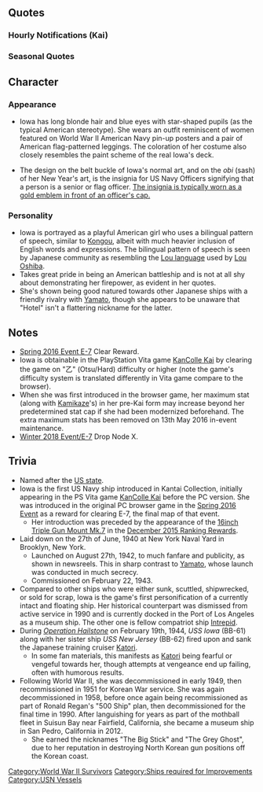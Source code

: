 {{ShipPageHeader}}

==Quotes==
{{ShipQuotes
|Introduction = Hi！MeがIowa級戦艦、Iowaよ。Youがこの艦隊のAdmiralなの？いいじゃない！私たちのこともよろしく！
|Introduction/En = Hi! I am the ''Iowa''-class battleship, Iowa. <i>You</i> are the Admiral of this fleet? Not bad! Take care of us too!
|Introduction/Note = The use of ''me'' in this way probably originated from [[:wikipedia:en:Bonin English|Bonin English]] which were once used by many earlier Japanese works to signify someone who came from the West. 

|Introduction/Kai = Hi！Iowa級戦艦、Iowaよ。Admiral,調子はどう？ OK? さあ、今日もがんばりましょう！ Go Go!
|Introduction/Kai/En = Hi! I am the ''Iowa''-class battleship, Iowa. Admiral, how are you doing? Ok? Let's do our best today too!

|Library = Hi！Iowa級戦艦Name Ship、Iowaよ。高速戦艦で、この重兵装。Battle Shipの最終形ともいえる完成度。USAが生んだ最後の戦艦級として、この艦隊でも頑張るわ。よろしくね！
|Library/En = Hi! This is Iowa, name ship of the ''Iowa''-class battleships. Although I am a high-speed battleship, I am heavily armed, and could be said to be the penultimate form of battleships. As the last of the battleship classes born in the USA, I will work hard in this fleet. Nice to meet you!

|Secretary 1/Both = Did you call me?

|Secretary 2 = Sortie? ふふ…いいわよ。
|Secretary 2/En = Sortie? Hm... sounds good.

|Secretary 3 = This is not a drill! I repeat, this is not a drill! って、Admiral!?
|Secretary 3/En = This is not a drill. I repeat, This is not a drill! Hey, Admiral!?
|Secretary 3/Note = This is a reference to the famous message sent from Ford Island during the Japanese attack on Pearl Harbor: "Air raid, Pearl Harbor. This is not a drill."<br /><br />Also, this might be reference to an incident during her trip, in which she brought President Roosevelt to Tehran, then during a training session, destroyer USS William D. Porter accidentally released a torpedo towards Iowa, and one radioman shouted: "Torpedo to starboard. This is not a drill...". Iowa was fast enough to avoid the torpedo.

|Idle = これが、ニッポンのfleetかぁ。Ohh あのbattleship, bridgeがunique!　気に入ったわ。Hey! Hey you!
|Idle/En = This is Japanese fleet huh... Ohh! That battleship has a unique bridge. I like her. Hey! Hey you!
|Idle/Note = It seems Iowa talks about one of Fusou-class battleships.

|Secretary Married = Admiral? Why? Tired? OK、少し寝たらいいんじゃない？ いいわよ、別に。
|Secretary Married/En = Admiral? Why? Tired? OK, it's alright for you to take a quick sleep, yeah? It's fine, I don't mind.

|Wedding = What? アドミラール、そのリングは？ …Engage Ring? Meに…? Thank you… me too…
|Wedding/En = What? Admiral, what's this ring? An engagement ring? For me...? Thank you... me too...

|Looking At Scores/Both = Information Check? OK!

|Joining A Fleet = BB-61 Iowa、出撃する！ Sally Go!
|Joining A Fleet/En = BB-61 Iowa, Sortieing! Sally Go!

|Equipment 1 = Oh great! いいわね～これ！
|Equipment 1/En = Oh great! This here is pre~tty nice

|Equipment 1/Kai = Battleshipはこうでないとね！いいわ！
|Equipment 1/Kai/En = A battleship is  gotta be it! So nice.

|Equipment 2/Both = Good job, Admiral!

|Equipment 2/Kai = Harpoon?　ん～…悪くないけど…　まだ早くない？ あり…かな？
|Equipment 2/Kai/En = Harpoon? Ehhh... that's not bad but... isn't it too early? That's okay... right?
|Equipment 2/Kai/Note = The [[wikipedia:Harpoon_(missile)|Harpoon anti-ship missile]] system was installed in Iowa during her 1982 refit.

|Equipment 3/Both = Oh yeah!

|Supply/Both = Supply? Thank you!

|Docking Minor = ちょっとRepairさせて…Shower浴びるわ。
|Docking Minor/En = Let me have some quick repairs... I'll go take a shower.

|Docking Major = Oh shit… ニッポンの高性能Bathにお世話になるしかないわね…
|Docking Major/En = Oh shit...guess I'll have to leave it to Japan's highly-effective baths...

|Construction = OK! 新艦のBuilding完了よ。 新しいFriends楽しみね。
|Construction/En = OK! The construction of the new ship is completed. I'm excited to meet some new friends!

|Returning From Sortie = Operationが完了したわ。
|Returning From Sortie/En = Operation complete!

|Starting A Sortie/Both = Battleship Iowa, Weigh Anchor!

|Battle Start = さぁ、私の火力見せてあげるわ… Open fire!
|Battle Start/En = Now, time to show you my firepower! Open Fire!

|Attack = Fire! Fire! アッハッハ！ いける！いけるわ！
|Attack/En = Fire! Fire! Ahahaha! Let's go! Yeah!

|Attack/Kai = まだまだBattle Shipの時代は終わらないわ、見てなさい。Fire！
|Attack/Kai/En = If you think battleships are outdated, watch this. Fire!

|Night Battle = Meは高速戦艦、逃しはしない… Night Battle はじめましょう！
|Night Battle/En = I'm a fast battleship, so don't think you can get away. Let's get this night battle started!

|Night Attack = Nameshipは伊達じゃないのよ。うっふふ。やっちゃうからね。
|Night Attack/En = The lead ship isn't some showboat, y'know. Fufu, let's do this!

|MVP = IowaがMost Valuable!? Really? Thanks! （Chu♥）
|MVP/En = Iowa is the most valuable!? Really? Thanks! (kiss♥)

|Minor Damage 1/Both = Ahhh! Ouch!

|Minor Damage 2/Both = Oh shit! Uh...

|Major Damage = Ouch! やってくれたわね…必ずお返しするんだから…必ずよ！
|Major Damage/En = Ouch! You've done it now... I'll pay this back for sure... for sure, damn it!

|Sunk = Oh my god…meがlost…? 水も…意識も…Admiral…
|Sunk/En = Oh my god... I lost...? The water is... My consciousness is... Admiral...
}}

===Hourly Notifications (Kai)===
{{Shiphourly
| 00JP = 今日はMeが秘書艦をやってあげるわ。All OK? ふっふーん、任せておいて。
| 00EN =Today, I'll become the secretary-ship. All OK?  Fufuun, leave it to me. 
| 00Note = 
| 01JP = It's one o'clock. OK?
| 01EN =It's one o'clock. OK? 
| 01Note = 
| 02JP = Two o'clock now. これでいい？
| 02EN =Two o'clock now. Is this OK? 
| 02Note = 
| 03JP = It's three o'clock now. 眠いわね。
| 03EN =It's three o'clock now. I'm sleepy. 
| 03Note = 
| 04JP = Four o'clock now. もうすぐ朝、ふゎぁ、Admiral,起きてる？ 
| 04EN =Four o'clock now. It's soon morning, (yawn) Admiral, are you awake? 
| 04Note = 
| 05JP =Good morning! It's 5 o'clock! 
| 05EN =Good morning! It's 5 o'clock! 
| 05Note = 
| 06JP =6 o'clock! Admiral、 morningはscrambleでいい？あ、Coffeeは自分でとってね！OK? 
| 06EN =6 o'clock! Admiral, for your morning is scramble eggs fine? Ah, please get the coffee yourself! OK? 
| 06Note = 
| 07JP =7 o'clock! さあ、朝の仕事を始めましょうか！何からやる？ 
| 07EN =7 o'clock! Alright, let's start our morning work! What do you want to do first? 
| 07Note = 
| 08JP =It's 8 o'clock. さあ、まずは演習から行きましょう。Go!Go! 
| 08EN =It's 8 o'clock. Alright, let's start with the fleet exercises. Go! Go! 
| 08Note = 
| 09JP =9 o'clock! フゥ、午前の仕事はこんなとこかな？OK? 
| 09EN =9 o'clock! Phew, this should be all our morning work, right? OK? 
| 09Note = 
| 10JP =10 o'clock! え！？まだまだ午前中の仕事をするの？ニッポンのFleetは仕事熱心ね… 
| 10EN =10 o'clock! What!? You're still going to work? Japan's fleets are very hardworking... 
| 10Note = 
| 11JP =It's 11 o'clock! Admiral lunchはどうするの？え？Steak!付き合うわよ！ 
| 11EN =It's 11 o'clock! Admiral, what are we having for lunch? What? Steak! I'll tag along! 
| 11Note = 
| 12JP =It is noon! さあ、ゆっくりlunchを楽しみましょう！ 
| 12EN =It is noon! Alright, let's leisurely enjoy our lunch! 
| 12Note = 
| 13JP =マミヤrestaurantね…噂は聞いてるわ。Oooh!これがJapanese traditional lunch? Great! いただくわ！ 
| 13EN =Mamiya restaurant huh... I've heard rumors. Oooh! So this is a Japanese traditional lunch? Great! I'll dig in! 
| 13Note = 
| 14JP =そうね…すこしVolumeは少ないけど、日本の伝統的なlunchは悪くないわ。Healthyなところも良いわね！あ！今は2 o'clockよ、忘れてたわ。 
| 14EN =Yeah... The portions are a little small, but Japanese traditional lunches are not bad. The fact that it's healthy is good too! Ah! It's 2 o'clock now, I forgot. 
| 14Note = 
| 15JP =3 o'clock! Hey! ヤマート！今度ガチでやりあいたいわね！もちろん演習で、ね！Drillよdrill！ 
| 15EN =3 o'clock! Hey! Yamato! Let's have it out for real next time! Of course, during an exercise! It's a drill OK, a drill! 
| 15Note = 
| 16JP =4 o…　Ooooh! Kongou sisters!日本の高速戦艦はとってもprettyね！ほ？ Kirishima何怒ってんの？ Why? 
| 16EN =4 o... Ooooh! The Kongou sisters! Japan's fast battleships are really pretty! Wha? Kirishima, why are you angry? Why? 
| 16Note =Kirishima misidentified Iowa for either South Dakota or Washington.
| 17JP =It's 5 o'clock.日本の夕日もbeautiful! Admiral,素敵ね！ 
| 17EN =It's 5 o'clock. Japan's sunsets are also beautiful! Admiral, it's wonderful! 
| 17Note = 
| 18JP =It's 6 o'clock! Admiral? Dinnerはどうしようか？Oooh!?ヤマートが？それは楽しみ！行きましょう！ 
| 18EN =It's 6 o'clock! Admiral? What are we going to have for dinner? Oooh!? Yamato will? I'm excited for that! Let's go! 
| 18Note = 
| 19JP =7 o'clock.　ヤマート、夕食へのinvitationありがとう！ヤマートhotelのdinnerいただくわ！ 
| 19EN =7 o'clock. Yamato, thanks for the invitation for dinner! Yamato Hotel's dinner, I shall dig in! 
| 19Note = 
| 20JP =8 o'clock.ヤマートhotel、dinner greatよ！あれ？ほめてるのよ？ヤマート、why? 
| 20EN =8 o'clock. Yamato hotel's dinner was great! Huh? But I'm praising you? Why? 
| 20Note =Yamato probably took offense at the "hotel" moniker instead... 
| 21JP =9 o'clock! ああ、そうゆうこと、何言ってるのヤマート？あなたは偉大なbattleshipよ！美しいわ！ 
| 21EN =9 o'clock! Oh, so that's what it was. What are you saying, Yamato? You are a great battleship! You're beautiful! 
| 21Note = 
| 22JP =It's 10 o'clock! Admiral今日も頑張ったわね！Great! 
| 22EN =It's 10 o'clock! Admiral, we did well today! Great! 
| 22Note = 
| 23JP =11 o'clock!　さあ、今日はもう休みましょう！Good Night! 
| 23EN =11 o'clock! Alright, let's rest already today! Good night! 
| 23Note = 
}}

===Seasonal Quotes===
{{Shipquoteseasonal
|RainySeason2016 = Rainが多いわね、このseason。「ツーユー」って言うの？　あなたのため？ romanticな季節ね。さすが二ッポーンだわ。
|RainySeason2016_EN = It's raining all day today. It's called "Two-you"? As in, "To You"? What a romantic season. That's Japan for you.
|RainySeason2016_Clip = {{Audio|file=Iowa Rainy Season 2016.ogg}}
|RainySeason2016_Note = She may be misunderstanding 'つーゆー' （Tsuu yuu) for 'to you'. But, 'あなたのため' would usually be translated as 'for you'.
|Fall2016 = ニッポンのAutumn、か…んぐ…んぐ…ぷっはぁ！　Beerが美味しいじゃない♪　え、秋用のBeerもあるの？　ニッポン…恐るべし、ね。
|Fall2016_EN = It's Japan's fall... (gulp) (gulp) puhaa! The beer is good♪ What, there is seasonal beer for fall? Japan... you can't underestimate it, huh.
|Fall2016_Clip = {{Audio|file=Iowa Fall 2016.ogg}}
|EarlySummer2017 = 日本の夏は暑いわね~。大和、どうしたの？…Summer holiday？水着？へ〜
|EarlySummer2017_EN = Japanese summers sure are hot... [[Yamato]], what are you doing? ...having a summer holiday? In a swimsuit? Eh?
|EarlySummer2017_Clip = {{Audio|file=Iowa_Early_Summer_2017.ogg}}
|NewYear2017 = A happy new year. Admiral, 今年もよろしく頼むわね。
|NewYear2017_EN = A happy new year. Admiral,I'll be counting on you again this year.
|NewYear2017_Clip = {{Audio|file=Iowa_New_Year_2017.ogg}}
|Setsubun2017 = What? セッツブーン…なにそれ？いや、知らないけど… 
|Setsubun2017_EN = What? Se-tsu-bun? What's that? Naw, I don't know anything about it.... 
|Setsubun2017_Clip = {{Audio|file=Iowa_Setsubun_2017.ogg}}
|Sanma2016 = Sanma? What? なんでsanma?… Fishing… support? Grand fleetって、大変なのね。
|Sanma2016_EN = Saury? What? Why saury?... Fishing... support? The Combined Fleet have it rough.
|Sanma2016_Clip = {{Audio|file=Iowa Sanma 2016.ogg}}
|Valentine2017 = Why? なんでみんなchocolateを作っているの？ Valentineだから？ えっ、なんで？
|Valentine2017_EN = Why? Why are all of you making chocolate? Because it's Valentines? Eh, but why? 
|Valentine2017_Clip = {{Audio|file=Iowa_Valentines_2017.ogg}}
|Valentine2017_Note = Japanese Valentine's Day differs from the American one as it is the girls who give out chocolate to boys instead of the opposite in many Western countries, explaining Iowa's confusion over the kanmusu making chocolate. The favor is returned on White Day, one month later.
|Spring2017 = Great! Cherry blossom, beautiful! いいわね！気に入ったわ！オハナミ？興味あるわ！
|Spring2017_EN = Great! The cherry blossoms are beautiful! This is good! I like it! Flower viewing? I'm interested!
|Spring2017_Clip = {{Audio|file=Iowa_Spring_2017.ogg}}
|WhiteDay2017 = White Day？　何が白いの？　クッキー？　Admiral, Why？ いや…頂くけど…。
|WhiteDay2017_EN = White Day? ... What's 'white' about it? Cookies? Admiral, why? Uh, no... I'll gladly accept it, though...
|WhiteDay2017_Clip = {{Audio|file=Iowa_White Day_2017.ogg}}
|FourthAnniversary2017 = Admiral、4th memorial seasonね。おめでとう！Great! New seasonもmeとUSS Shipをよろしくね！
|FourthAnniversary2017_EN = Admiral, it's the 4th memorial season. Congratulations! Great! The other US ships and I will be in your care in the new season!
|FourthAnniversary2017_Clip = {{Audio|file=Iowa_Fourth Anniversary.ogg}}
}}

==Character==

===Appearance===
*Iowa has long blonde hair and blue eyes with star-shaped pupils (as the typical American stereotype). She wears an outfit reminiscent of women featured on World War II American Navy pin-up posters and a pair of American flag-patterned leggings. The coloration of her costume also closely resembles the paint scheme of the real Iowa's deck.

*The design on the belt buckle of Iowa's normal art, and on the ''obi'' (sash) of her New Year's art, is the insignia for US Navy Officers signifying that a person is a senior or flag officer. [[wikipedia:Scrambled egg (uniform)|The insignia is typically worn as a gold emblem in front of an officer's cap.]]

===Personality===
*Iowa is portrayed as a playful American girl who uses a bilingual pattern of speech, similar to [[Kongou]], albeit with much heavier inclusion of English words and expressions. The bilingual pattern of speech is seen by Japanese community as resembling the [http://dic.nicovideo.jp/a/%E3%83%AB%E3%83%BC%E8%AA%9E Lou language] used by [[:wikipedia:ja:ルー大柴|Lou Oshiba]].
*Takes great pride in being an American battleship and is not at all shy about demonstrating her firepower, as evident in her quotes.
*She's shown being good natured towards other Japanese ships with a friendly rivalry with [[Yamato]], though she appears to be unaware that "Hotel" isn't a flattering nickname for the latter.

==Notes==
*[[Spring_2016_Event/E-7|Spring 2016 Event E-7]] Clear Reward.
*Iowa is obtainable in the PlayStation Vita game [[KanColle Kai]] by clearing the game on "乙" (Otsu/Hard) difficulty or higher (note the game's difficulty system is translated differently in Vita game compare to the browser).
*When she was first introduced in the browser game, her maximum stat (along with [[Kamikaze]]'s) in her pre-Kai form may increase beyond her predetermined stat cap if she had been modernized beforehand. The extra maximum stats has been removed on 13th May 2016 in-event maintenance.
*[[ Winter 2018 Event/E-7|Winter 2018 Event/E-7]] Drop Node X.

==Trivia==
*Named after the [[wikipedia:Iowa|US state]].
*Iowa is the first US Navy ship introduced in Kantai Collection, initially appearing in the PS Vita game [[KanColle Kai]] before the PC version. She was introduced in the original PC browser game in the [[Spring 2016 Event]] as a reward for clearing E-7, the final map of that event.
**Her introduction was preceded by the appearance of the [[16inch Triple Gun Mount Mk.7]] in the [[Thread:387539|December 2015 Ranking Rewards]].
* Laid down on the 27th of June, 1940 at New York Naval Yard in Brooklyn, New York.
** Launched on August 27th, 1942, to much fanfare and publicity, as shown in newsreels. This in sharp contrast to [[Yamato]], whose launch was conducted in much secrecy.
** Commissioned on February 22, 1943.
*Compared to other ships who were either sunk, scuttled, shipwrecked, or sold for scrap, Iowa is the game's first personification of a currently intact and floating ship. Her historical counterpart was dismissed from active service in 1990 and is currently docked in the Port of Los Angeles as a museum ship. The other one is fellow compatriot ship [[Intrepid]].
*During ''[[wikipedia:Operation Hailstone|Operation Hailstone]]'' on February 19th, 1944, ''USS Iowa'' (BB-61) along with her sister ship ''USS New Jersey'' (BB-62) fired upon and sank the Japanese training cruiser [[Katori]].
**In some fan materials, this manifests as [[Katori]] being fearful or vengeful towards her, though attempts at vengeance end up failing, often with humorous results.
* Following World War II, she was decommissioned in early 1949, then recommissioned in 1951 for Korean War service. She was again decommissioned in 1958, before once again being recommissioned as part of Ronald Regan's "500 Ship" plan, then decommissioned for the final time in 1990. After languishing for years as part of the mothball fleet in Suisun Bay near Fairfield, California, she became a museum ship in San Pedro, California in 2012.
** She earned the nicknames "The Big Stick" and "The Grey Ghost", due to her reputation in destroying North Korean gun positions off the Korean coast.

{{ShipPageFooter}}
[[Category:World War II Survivors]]
[[Category:Ships required for Improvements]]
[[Category:USN Vessels]]